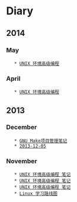 = Diary =

== 2014 ==

=== May ===
    * [[2014-05-08|UNIX 环境高级编程]]

=== April ===
    * [[2014-04-17|UNIX 环境高级编程]]

== 2013 ==

=== December ===
    * [[2013-12-09|GNU Make项目管理笔记]]
    * [[2013-12-05]]

=== November ===
    * [[2013-11-13|UNIX 环境高级编程 笔记]]
    * [[2013-11-12|UNIX 环境高级编程 笔记]]
    * [[2013-11-07|UNIX 环境高级编程 笔记]]
    * [[2013-11-01|Linux 学习路线图]]

